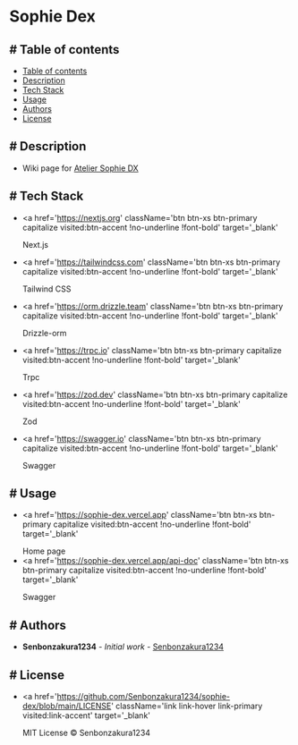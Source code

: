 <h1 className='font-bold !text-primary'>Sophie Dex</h1>

<div className='table-of-contents flex flex-col gap-2'>

## <a id='table-of-contents' className='link !link-info !no-underline !font-bold'># Table of contents</a>

-  <a href='#table-of-contents' className='link link-hover link-primary visited:link-accent'>
   	<span>Table of contents</span>
   </a>
-  <a href='#description' className='link link-hover link-primary visited:link-accent'>
   	<span>Description</span>
   </a>
-  <a href='#tech-stack' className='link link-hover link-primary visited:link-accent'>
   	<span>Tech Stack</span>
   </a>
-  <a href='#usage' className='link link-hover link-primary visited:link-accent'>
   	<span>Usage</span>
   </a>
-  <a href='#authors' className='link link-hover link-primary visited:link-accent'>
   	<span>Authors</span>
   </a>
-  <a href='#license' className='link link-hover link-primary visited:link-accent'>
   	<span>License</span>
   </a>

</div>

<div className='description flex flex-col gap-2'>

## <a id="description" className='link !link-info !no-underline !font-bold'># Description</a>

-  Wiki page for <a href="https://store.steampowered.com/app/1502970/Atelier_Sophie_The_Alchemist_of_the_Mysterious_Book_DX" className='link link-hover link-primary visited:link-accent' target='_blank'>Atelier Sophie DX</a>

</div>

<div className='tech-stack flex flex-col gap-2'>

## <a id="tech-stack" className='link !link-info !no-underline !font-bold'># Tech Stack</a>

-  <a
   	href='https://nextjs.org'
   	className='btn btn-xs btn-primary capitalize visited:btn-accent !no-underline !font-bold'
   	target='_blank'
   >
   	<span>Next.js</span>
   </a>

-  <a
   	href='https://tailwindcss.com'
   	className='btn btn-xs btn-primary capitalize visited:btn-accent !no-underline !font-bold'
   	target='_blank'
   >
   	<span>Tailwind CSS</span>
   </a>

-  <a
   	href='https://orm.drizzle.team'
   	className='btn btn-xs btn-primary capitalize visited:btn-accent !no-underline !font-bold'
   	target='_blank'
   >
   	<span>Drizzle-orm</span>
   </a>

-  <a
   	href='https://trpc.io'
   	className='btn btn-xs btn-primary capitalize visited:btn-accent !no-underline !font-bold'
   	target='_blank'
   >
   	<span>Trpc</span>
   </a>

-  <a
   	href='https://zod.dev'
   	className='btn btn-xs btn-primary capitalize visited:btn-accent !no-underline !font-bold'
   	target='_blank'
   >
   	<span>Zod</span>
   </a>

-  <a
   	href='https://swagger.io'
   	className='btn btn-xs btn-primary capitalize visited:btn-accent !no-underline !font-bold'
   	target='_blank'
   >
   	<span>Swagger</span>
   </a>

</div>

<div className='usage flex flex-col gap-2'>

## <a id="usage" className='link !link-info !no-underline !font-bold'># Usage</a>

-  <a
   	href='https://sophie-dex.vercel.app'
   	className='btn btn-xs btn-primary capitalize visited:btn-accent !no-underline !font-bold'
   	target='_blank'
   >
   	<span>Home page</span>
   </a>
-  <a
   	href='https://sophie-dex.vercel.app/api-doc'
   	className='btn btn-xs btn-primary capitalize visited:btn-accent !no-underline !font-bold'
   	target='_blank'
   >
   	<span>Swagger</span>
   </a>

</div>

<div className='authors flex flex-col gap-2'>

## <a id="authors" className='link !link-info !no-underline !font-bold'># Authors</a>

-  **Senbonzakura1234** - _Initial work_ - <a href="https://github.com/Senbonzakura1234" className='link link-hover link-primary visited:link-accent' target='_blank'>Senbonzakura1234</a>

</div>

<div className='license flex flex-col gap-2'>

## <a id="license" className='link !link-info !no-underline !font-bold'># License</a>

-  <a
   	href='https://github.com/Senbonzakura1234/sophie-dex/blob/main/LICENSE'
   	className='link link-hover link-primary visited:link-accent'
   	target='_blank'
   >
   	<span>MIT License</span>
   </a>
   <span>© Senbonzakura1234</span>

</div>
